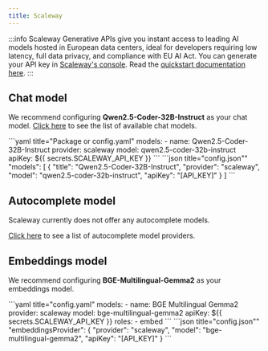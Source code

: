 ```yaml
---
title: Scaleway
---
```



:::info
Scaleway Generative APIs give you instant access to leading AI models hosted in European data centers, ideal for developers requiring low latency, full data privacy, and compliance with EU AI Act.
You can generate your API key in [Scaleway's console](https://console.scaleway.com/generative-api/models).
Read the [quickstart documentation here](https://www.scaleway.com/en/docs/ai-data/generative-apis/quickstart/).
:::

## Chat model

We recommend configuring **Qwen2.5-Coder-32B-Instruct** as your chat model.
[Click here](https://www.scaleway.com/en/docs/ai-data/generative-apis/reference-content/supported-models/) to see the list of available chat models.

<Tabs groupId="config-example">
    <TabItem value="yaml" label="YAML">
    ```yaml title="Package or config.yaml"
    models:
      - name: Qwen2.5-Coder-32B-Instruct
        provider: scaleway
        model: qwen2.5-coder-32b-instruct
        apiKey: ${{ secrets.SCALEWAY_API_KEY }}
    ```
    </TabItem>
    <TabItem value="json" label="JSON">
    ```json title="config.json""
    "models": [
      {
        "title": "Qwen2.5-Coder-32B-Instruct",
        "provider": "scaleway",
        "model": "qwen2.5-coder-32b-instruct",
        "apiKey": "[API_KEY]"
      }
    ]
    ```
    </TabItem>
</Tabs>

## Autocomplete model

Scaleway currently does not offer any autocomplete models.

[Click here](../../model-types/autocomplete.md) to see a list of autocomplete model providers.

## Embeddings model

We recommend configuring **BGE-Multilingual-Gemma2** as your embeddings model.

<Tabs groupId="config-example">
  <TabItem value="yaml" label="YAML">
  ```yaml title="config.yaml"
  models:
    - name: BGE Multilingual Gemma2
      provider: scaleway
      model: bge-multilingual-gemma2
      apiKey: ${{ secrets.SCALEWAY_API_KEY }}
      roles: 
        - embed
  ```
  </TabItem>
  <TabItem value="json" label="JSON">
  ```json title="config.json""
    "embeddingsProvider": {
      "provider": "scaleway",
      "model": "bge-multilingual-gemma2",
      "apiKey": "[API_KEY]"
    }
  ```
  </TabItem>
</Tabs>
